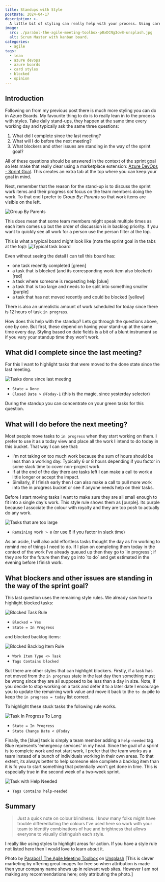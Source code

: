 ```yaml
---
title: Standups with Style
postDate: 2024-04-17
description: >-
  A little bit of styling can really help with your process. Using card colours can remove motion waste and save you time searching for things. Highlight, don't hide and run stylish stand-ups.
image:
  src: ./parabol-the-agile-meeting-toolbox-p0xDCNg3cw8-unsplash.jpg
  alt: Scrum Master with kanban board.
categories:
  - agile
tags:
  - lean
  - azure devops
  - azure boards
  - card styles
  - blocked
  - opinion
---
```

## Introduction

Following on from my previous post there is much more styling you can do in Azure Boards. My favourite thing to do is to really lean in to the process with styles. Take daily stand-ups, they happen at the same time every working day and typically ask the same three questions:

1. What did I complete since the last meeting?
2. What will I do before the next meeting?
3. What blockers and other issues are standing in the way of the sprint goal?

All of these questions should be answered in the context of the sprint goal so lets make that really clear using a marketplace extension: [Azure DevOps - Sprint Goal](https://marketplace.visualstudio.com/items?itemName=keesschollaart.sprint-goal). This creates an extra tab at the top where you can keep your goal in mind.

Next, remember that the reason for the stand-up is to discuss the sprint work items and their progress _not_ focus on the team members doing the work. To that end I prefer to _Group By: Parents_ so that work items are visible on the left.

![Group By Parents](.\group-by-parents.png)

This does mean that some team members might speak multiple times as each item comes up but the order of discussion is in backlog priority. If you want to quickly see all work for a person use the person filter at the top.

This is what a typical board might look like (note the sprint goal in the tabs at the top):
![Typical task board](.\typical-task-board.png)

Even without seeing the detail I can tell this board has:

- one task recently completed <span class="bg-lime-600 text-black font-bold px-1">[green]</span>
- a task that is blocked (and its corresponding work item also blocked) <span class="bg-red-600 text-white px-1">[red]</span>
- a task where someone is requesting help <span class="bg-sky-600 text-white px-1">[blue]</span>
- a task that is too large and needs to be split into something smaller <span class="bg-purple-800 text-white px-1">[purple]</span>
- a task that has not moved recently and could be blocked <span class="bg-yellow-400 text-black font-bold px-1">[yellow]</span>

There is also an unrealistic amount of work scheduled for today since there is 12 hours of task `in progress`.

How does this help with the standup? Lets go through the questions above, one by one. But first, these depend on having your stand-up at the same time every day. Styling based on date fields is a bit of a blunt instrument so if you vary your standup time they won't work.

## What did I complete since the last meeting?

For this I want to highlight tasks that were moved to the done state since the last meeting.

![Tasks done since last meeting](.\completed-yesterday-rule.png)

- `State = Done`
- `Closed Date > @Today-1` (this is the magic, since yesterday selector)

During the standup you can concentrate on your green tasks for this question.

## What will I do before the next meeting?

Most people move tasks to `in progress` when they start working on them. I prefer to use it as a today view and place all the work I intend to do today in this bucket. That way I can see that:

- I'm not taking on too much work because the sum of hours should be less than a working day. Typically 6 or 8 hours depending if you factor in some slack time to cover non-project work.
- If at the end of the day there are tasks left I can make a call to work a little longer or accept the impact.
- Similarly, if I finish early then I can also make a call to pull more work into the in progress bucket or see if anyone needs help on their tasks.

Before I start moving tasks I want to make sure they are all small enough to fit into a single day's work. This style rule shows them as <span class="bg-purple-800 text-white px-1">[purple]</span>. Its purple because I associate the colour with royalty and they are too posh to actually do any work.

![Tasks that are too large](.\too-large-rule.png)

- `Remaining Work > 8` (or use 6 if you factor in slack time)

<aside>As an aside, I will also add effortless tasks thought the day as I'm working to remind me of things I need to do. If I plan on completing them today in the context of the work I've already queued up then they go to `in progress`; if they are for the future then they go into `to do` and get estimated in the evening before I finish work.</aside>

## What blockers and other issues are standing in the way of the sprint goal?

This last question uses the remaining style rules. We already saw how to highlight blocked tasks:

![Blocked Task Rule](.\blocked-task-rule.png)

- `Blocked = Yes`
- `State = In Progress`

and blocked backlog items:

![Blocked Backlog Item Rule](.\work-item-blocked-rule.png)

- `Work Item Type <> Task`
- `Tags Contains blocked`

But there are other styles that can highlight blockers. Firstly, if a task has not moved from the `in progress` state in the last day then something must be wrong since they are all supposed to be less than a day in size. Note, if you decide to stop working on a task and defer it to a later date I encourage you to update the remaining work value and move it back to the `to do` pile to keep the `in progress = today` list correct.

To highlight these stuck tasks the following rule works.

![Task In Progress To Long](.\inprogress-too-long-rule.png)

- `State = In Progress`
- `State Change Date < @Today`

Finally, the <span class="bg-sky-600 text-white px-1">[blue]</span> task is simply a team member adding a `help-needed` tag. Blue represents 'emergency services' in my head. Since the goal of a sprint is to complete work and not start work, I prefer that the team works as a team instead of a bunch of individuals working in their own areas. To that extent, its always better to help someone else complete a backlog item than it is fo you to start something that potentially won't get done in time. This is especially true in the second week of a two-week sprint.

![Task with Help Needed](.\help-needed-rule.png)

- `Tags Contains help-needed`

## Summary

> Just a quick note on colour blindness. I know many folks might have trouble differentiating the colours I've used here so work with your team to identify combinations of hue and brightness that allows everyone to visually distinguish each style.

I really like using styles to highlight areas for action. If you have a style rule not listed here then I would love to learn about it.

Photo by [Parabol | The Agile Meeting Toolbox](https://unsplash.com/@parabol) on [Unsplash](https://unsplash.com/photos/woman-in-gray-sweater-holding-white-and-yellow-sticky-notes-p0xDCNg3cw8) [This is clever marketing by offering great images for free so when attribution is made then your company name shows up in relevant web sites. However I am not making any recommendations here; only attributing the photo.]
